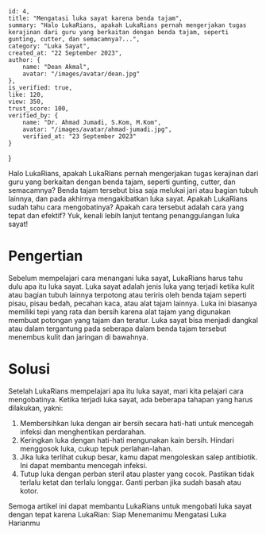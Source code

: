     id: 4,
    title: "Mengatasi luka sayat karena benda tajam",
    summary: "Halo LukaRians, apakah LukaRians pernah mengerjakan tugas kerajinan dari guru yang berkaitan dengan benda tajam, seperti gunting, cutter, dan semacamnya?...",
    category: "Luka Sayat",
    created_at: "22 September 2023",
    author: {
        name: "Dean Akmal",
        avatar: "/images/avatar/dean.jpg"
    },
    is_verified: true,
    like: 120,
    view: 350,
    trust_score: 100,
    verified_by: {
        name: "Dr. Ahmad Jumadi, S.Kom, M.Kom",
        avatar: "/images/avatar/ahmad-jumadi.jpg",
        verified_at: "23 September 2023"
    }
}

Halo LukaRians, apakah LukaRians pernah mengerjakan tugas kerajinan dari guru yang berkaitan dengan benda tajam, seperti gunting, cutter, dan semacamnya? Benda tajam tersebut bisa saja melukai jari atau bagian tubuh lainnya, dan pada akhirnya mengakibatkan luka sayat. Apakah LukaRians sudah tahu cara mengobatinya? Apakah cara tersebut adalah cara yang tepat dan efektif? Yuk, kenali lebih lanjut tentang penanggulangan luka sayat!

# Pengertian
Sebelum mempelajari cara menangani luka sayat, LukaRians harus tahu dulu apa itu luka sayat. Luka sayat adalah jenis luka yang terjadi ketika kulit atau bagian tubuh lainnya terpotong atau teriris oleh benda tajam seperti pisau, pisau bedah, pecahan kaca, atau alat tajam lainnya. Luka ini biasanya memiliki tepi yang rata dan bersih karena alat tajam yang digunakan membuat potongan yang tajam dan teratur. Luka sayat bisa menjadi dangkal atau dalam tergantung pada seberapa dalam benda tajam tersebut menembus kulit dan jaringan di bawahnya.

# Solusi
Setelah LukaRians mempelajari apa itu luka sayat, mari kita pelajari cara mengobatinya. Ketika terjadi luka sayat, ada  beberapa tahapan yang harus dilakukan, yakni:
1. Membersihkan luka dengan air bersih secara hati-hati untuk mencegah infeksi dan menghentikan perdarahan. 
2. Keringkan luka dengan hati-hati mengunakan kain bersih. Hindari menggosok luka, cukup tepuk perlahan-lahan.
3. Jika luka terlihat cukup besar, kamu dapat mengoleskan salep antibiotik. Ini dapat membantu mencegah infeksi.
4. Tutup luka dengan perban steril atau plaster yang cocok. Pastikan tidak terlalu ketat dan terlalu longgar. Ganti perban jika sudah basah atau kotor.

Semoga artikel ini dapat membantu LukaRians untuk mengobati luka sayat dengan tepat karena LukaRian: Siap Menemanimu Mengatasi Luka Harianmu